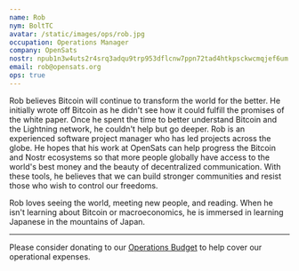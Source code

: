 ```yaml
---
name: Rob
nym: BoltTC
avatar: /static/images/ops/rob.jpg
occupation: Operations Manager
company: OpenSats
nostr: npub1n3w4uts2r4srq3adqu9trp953dflcnw7ppn72tad4htkpsckwcmqjef6um
email: rob@opensats.org
ops: true
---
```


Rob believes Bitcoin will continue to transform the world for the better. He
initially wrote off Bitcoin as he didn't see how it could fulfill the promises
of the white paper. Once he spent the time to better understand Bitcoin and the
Lightning network, he couldn't help but go deeper. Rob is an experienced
software project manager who has led projects across the globe. He hopes that
his work at OpenSats can help progress the Bitcoin and Nostr ecosystems so that
more people globally have access to the world's best money and the beauty of
decentralized communication. With these tools, he believes that we can build
stronger communities and resist those who wish to control our freedoms.

Rob loves seeing the world, meeting new people, and reading. When he isn't
learning about Bitcoin or macroeconomics, he is immersed in learning Japanese in the
mountains of Japan.

---

Please consider donating to our [Operations
Budget](/projects/opensats_operations_budget) to help cover our operational
expenses.

<center>
  <DonateToOperationsButton />
</center>
